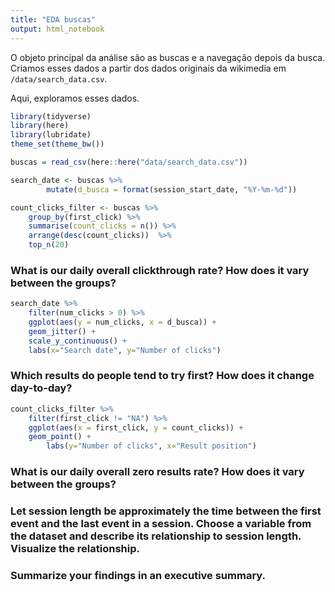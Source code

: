 ```yaml
---
title: "EDA buscas"
output: html_notebook
---
```


O objeto principal da análise são as buscas e a navegação depois da busca. Criamos esses dados a partir dos dados originais da wikimedia em `/data/search_data.csv`. 

Aqui, exploramos esses dados. 

```r
library(tidyverse)
library(here)
library(lubridate)
theme_set(theme_bw())
```

```r
buscas = read_csv(here::here("data/search_data.csv"))
```

```r
search_date <- buscas %>%
        mutate(d_busca = format(session_start_date, "%Y-%m-%d"))
```

```r
count_clicks_filter <- buscas %>%
    group_by(first_click) %>%
    summarise(count_clicks = n()) %>%
    arrange(desc(count_clicks))  %>%
    top_n(20)
```

### What is our daily overall clickthrough rate? How does it vary between the groups?

```r
search_date %>%
    filter(num_clicks > 0) %>%
    ggplot(aes(y = num_clicks, x = d_busca)) +
    geom_jitter() +
    scale_y_continuous() +
    labs(x="Search date", y="Number of clicks")
```

### Which results do people tend to try first? How does it change day-to-day?

```r
count_clicks_filter %>%
    filter(first_click != "NA") %>%
    ggplot(aes(x = first_click, y = count_clicks)) +
    geom_point() +
        labs(y="Number of clicks", x="Result position")
```

### What is our daily overall zero results rate? How does it vary between the groups?
### Let session length be approximately the time between the first event and the last event in a session. Choose a variable from the dataset and describe its relationship to session length. Visualize the relationship.
### Summarize your findings in an executive summary.